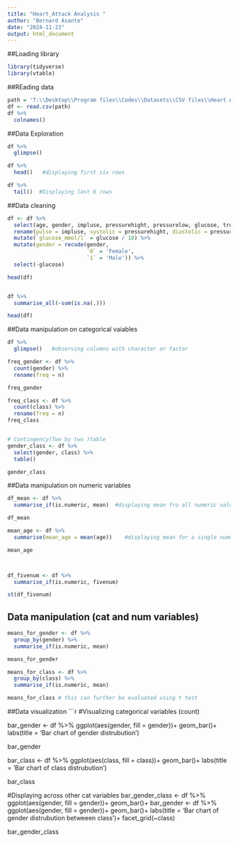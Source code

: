 ```yaml
---
title: "Heart_Attack Analysis "
author: "Bernard Asante"
date: "2024-11-23"
output: html_document
---
```

##Loading library 
```r
library(tidyverse)
library(vtable)
```

##REading data 
```r
path = 'T:\\Desktop\\Program files\\Codes\\Datasets\\CSV files\\Heart Attack.csv'
df <- read.csv(path)
df %>% 
  colnames()
```

##Data Exploration
```r
df %>% 
  glimpse()

df %>% 
  head()   #displaying first six rows

df %>% 
  tail()  #Displaying last 6 rows 
```

##Data cleaning 
```r
df <- df %>% 
  select(age, gender, impluse, pressurehight, pressurelow, glucose, troponin, class) %>% 
  rename(pulse = impluse, systolic = pressurehight, diastolic = pressurelow) %>% 
  mutate(`glucose_mmol/l` = glucose / 18) %>% 
  mutate(gender = recode(gender, 
                         `0` = 'Female',
                         `1` = 'Male')) %>% 
  select(-glucose)

head(df)


df %>% 
  summarise_all(~sum(is.na(.))) 

head(df)
```

##Data manipulation on categorical vaiables 

```r
df %>% 
  glimpse()   #observing columns with character or factor 

freq_gender <- df %>% 
  count(gender) %>% 
  rename(freq = n)

freq_gender

freq_class <- df %>% 
  count(class) %>% 
  rename(freq = n)
freq_class


# Contingency(Two by two )table
gender_class <- df %>% 
  select(gender, class) %>% 
  table()

gender_class
```




##Data manipulation on numeric variables 
```r
df_mean <- df %>% 
  summarise_if(is.numeric, mean)  #displaying mean fro all numeric values 

df_mean

mean_age <- df %>% 
  summarise(mean_age = mean(age))    #displaying mean for a single numeric value

mean_age



df_fivenum <- df %>% 
  summarise_if(is.numeric, fivenum)

st(df_fivenum)


```
## Data manipulation (cat and num variables)
```r
means_for_gender <- df %>% 
  group_by(gender) %>% 
  summarise_if(is.numeric, mean)

means_for_gender  

means_for_class <- df %>% 
  group_by(class) %>% 
  summarise_if(is.numeric, mean)

means_for_class # this can further be evaluated using t test 
```

##Data visualization 
```r
#Visualizing categorical variables (count)

bar_gender <- df %>% 
  ggplot(aes(gender, fill = gender))+
  geom_bar()+
  labs(title = 'Bar chart of gender distrubution')

bar_gender

bar_class <- df %>% 
  ggplot(aes(class, fill = class))+
  geom_bar()+
  labs(title = 'Bar chart of class distrubution')

bar_class


#Displaying across other cat variables 
bar_gender_class <- df %>% 
  ggplot(aes(gender, fill = gender))+
  geom_bar()+
  bar_gender <- df %>% 
  ggplot(aes(gender, fill = gender))+
  geom_bar()+
  labs(title = 'Bar chart of gender distrubution betweeen class')+
  facet_grid(~class)

bar_gender_class
  

